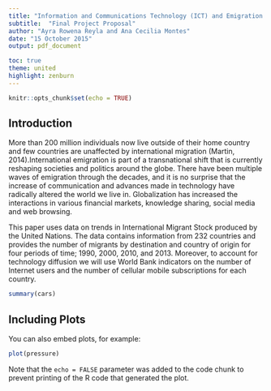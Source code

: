 ```yaml
---
title: "Information and Communications Technology (ICT) and Emigration Flows"
subtitle:  "Final Project Proposal"
author: "Ayra Rowena Reyla and Ana Cecilia Montes"
date: "15 October 2015"
output: pdf_document

toc: true
theme: united
highlight: zenburn
---
```


```r
knitr::opts_chunk$set(echo = TRUE)

```

## Introduction 
More than 200 million individuals now live outside of their home country and few countries are unaffected by international migration (Martin, 2014).International emigration is part of a transnational shift that is currently reshaping societies and politics around the globe. There have been multiple waves of emigration through the decades, and it is no surprise that the increase of communication and advances made in technology have radically altered the world we live in. Globalization has increased the interactions in various financial markets, knowledge sharing, social media and web browsing. 

This paper uses data on trends in International Migrant Stock produced by the United Nations. The data contains information from 232 countries and provides the number of migrants by destination and country of origin for four periods of time; 1990, 2000, 2010, and 2013. Moreover, to account for technology diffusion we will use World Bank indicators on the number of Internet users and the number of cellular mobile subscriptions for each country. 

```r
summary(cars)
```

## Including Plots

You can also embed plots, for example:

```r
plot(pressure)
```

Note that the `echo = FALSE` parameter was added to the code chunk to prevent printing of the R code that generated the plot.
